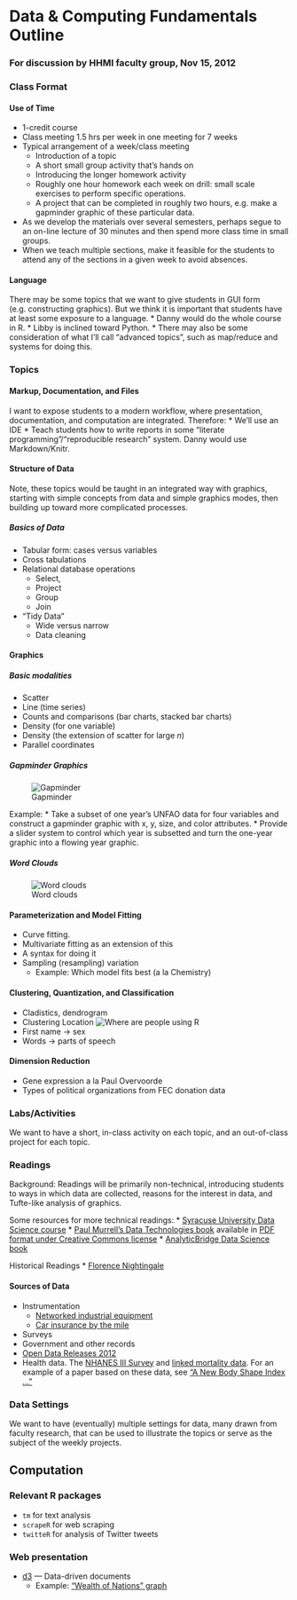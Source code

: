 Data & Computing Fundamentals Outline
==========

### For discussion by HHMI faculty group, Nov 15, 2012

### Class Format

#### Use of Time
* 1-credit course
* Class meeting 1.5 hrs per week in one meeting for 7 weeks
* Typical arrangement of a week/class meeting
    * Introduction of a topic
    * A short small group activity that's hands on
    * Introducing the longer homework activity
    * Roughly one hour homework each week on drill: small scale exercises to perform specific operations.
    * A project that can be completed in roughly two hours, e.g. make a gapminder graphic of these particular data. 
* As we develop the materials over several semesters, perhaps segue to an on-line lecture of 30 minutes and then spend more class time in small groups.
* When we teach multiple sections, make it feasible for the students to attend any of the sections in a given week to avoid absences.


#### Language

There may be some topics that we want to give students in GUI form (e.g. constructing graphics).  But we think it is important that students have at least some exposure to a language.
* Danny would do the whole course in R.
* Libby is inclined toward Python.
* There may also be some consideration of what I'll call "advanced topics", such as map/reduce and systems for doing this.

### Topics

#### Markup, Documentation, and Files

I want to expose students to a modern workflow, where presentation, documentation, and computation are integrated.  Therefore:
* We'll use an IDE
* Teach students how to write reports in some "literate programming"/"reproducible research" system.  Danny would use Markdown/Knitr.

#### Structure of Data

Note, these topics would be taught in an integrated way with graphics, starting with simple concepts from data and simple graphics modes, then building up toward more complicated processes.

##### Basics of Data

* Tabular form: cases versus variables
* Cross tabulations
* Relational database operations
    * Select, 
    * Project 
    * Group
    * Join
* "Tidy Data"
    * Wide versus narrow
    * Data cleaning

#### Graphics

##### Basic modalities

* Scatter 
* Line (time series)
* Counts and comparisons (bar charts, stacked bar charts)
* Density (for one variable)
* Density (the extension of scatter for large $n$)
* Parallel coordinates

##### Gapminder Graphics

![Gapminder](http://www.gapminder.org/GapminderMedia/wp-uploads/images_front/gapminder_home_bg_3.jpg)

Example: 
* Take a subset of one year's UNFAO data for four variables and construct a gapminder graphic with x, y, size, and color attributes.
* Provide a slider system to control which year is subsetted and turn the one-year graphic into a flowing year graphic.

##### Word Clouds

![Word clouds](http://upload.wikimedia.org/wikipedia/commons/thumb/e/ec/Word_population_tagcloud_2011.png/350px-Word_population_tagcloud_2011.png)

#### Parameterization and Model Fitting

* Curve fitting.
* Multivariate fitting as an extension of this
* A syntax for doing it
* Sampling (resampling) variation
    * Example: Which model fits best (a la Chemistry)

#### Clustering, Quantization, and Classification

* Cladistics, dendrogram
* Clustering Location
![Where are people using R](http://rstudioblog.files.wordpress.com/2012/10/world.png?w=500&h=375)
* First name -> sex
* Words -> parts of speech

#### Dimension Reduction

* Gene expression a la Paul Overvoorde
* Types of political organizations from FEC donation data

### Labs/Activities

We want to have a short, in-class activity on each topic, and an out-of-class project for each topic.



### Readings

Background: Readings will be primarily non-technical, introducing students to ways in which data are collected, reasons for the interest in data, and Tufte-like analysis of graphics.

Some resources for more technical readings:
* [Syracuse University Data Science course](http://jsresearch.net/groups/teachdatascience/)
* [Paul Murrell's Data Technologies book](http://www.stat.auckland.ac.nz/~paul/ItDT/) available in [PDF format under Creative Commons license](http://www.stat.auckland.ac.nz/~paul/ItDT/itdt-2012-07-29.pdf)
* [AnalyticBridge Data Science book](http://www.analyticbridge.com/group/data-science/forum/topics/data-science-e-book-first-draft-available-for-download)

Historical Readings
* [Florence Nightingale](http://hernanresnizky.wordpress.com/2012/12/17/florence-nightingale-and-the-importance-of-data-visualization/)

#### Sources of Data

* Instrumentation
    * [Networked industrial equipment](http://www.nytimes.com/2012/11/24/technology/internet/ge-looks-to-industry-for-the-next-digital-disruption.html?_r=0)
    * [Car insurance by the mile](http://bits.blogs.nytimes.com/2012/12/05/car-insurance-gets-personal/)
* Surveys 
* Government and other records
* [Open Data Releases 2012](http://www.theatlanticcities.com/technology/2012/12/best-open-data-releases-2012/4200/#)
* Health data.  The [NHANES III Survey](http://www.cdc.gov/nchs/nhanes/nh3data.htm) and [linked mortality data](http://www.cdc.gov/nchs/data_access/data_linkage/mortality/nhanes3_linkage.htm).  For an example of a paper based on these data, see ["A New Body Shape Index ..."](http://www.plosone.org/article/info%3Adoi/10.1371/journal.pone.0039504)


### Data Settings

We want to have (eventually) multiple settings for data, many drawn from faculty research, that can be used to illustrate the topics or serve as the subject of the weekly projects.

## Computation

### Relevant R packages
* `tm` for text analysis
* `scrapeR` for web scraping
* `twitteR` for analysis of Twitter tweets

### Web presentation
* [d3](http://d3js.org/) --- Data-driven documents
    * Example: ["Wealth of Nations" graph](http://bost.ocks.org/mike/nations/)